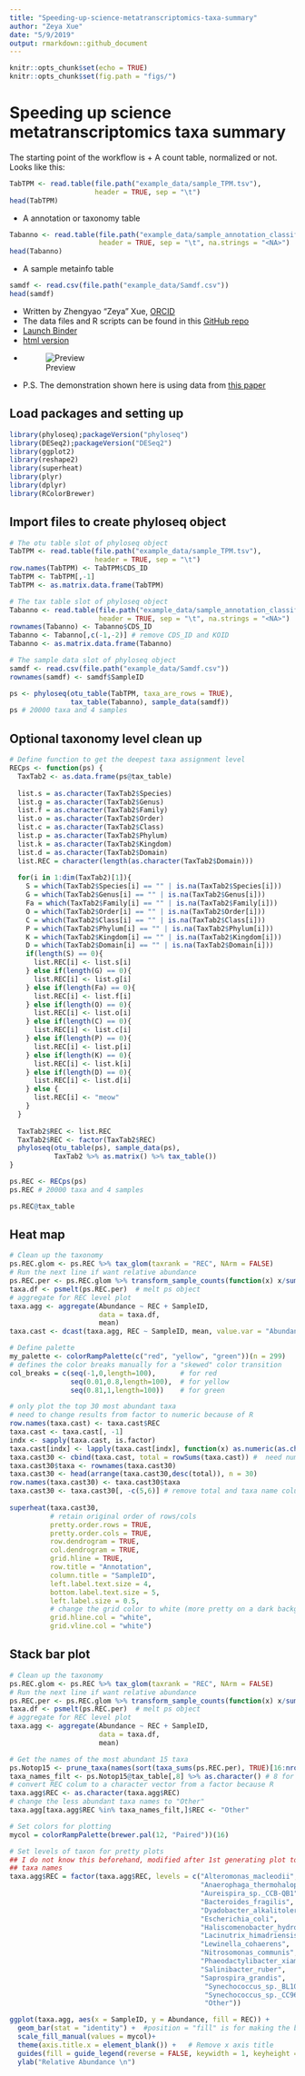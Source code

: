```yaml
---
title: "Speeding-up-science-metatranscriptomics-taxa-summary"
author: "Zeya Xue"
date: "5/9/2019"
output: rmarkdown::github_document
---
```


```r
knitr::opts_chunk$set(echo = TRUE)
knitr::opts_chunk$set(fig.path = "figs/")
```

#  Speeding up science metatranscriptomics taxa summary
The starting point of the workflow is 
  + A count table, normalized or not. Looks like this:
```r
TabTPM <- read.table(file.path("example_data/sample_TPM.tsv"),
                     header = TRUE, sep = "\t")
head(TabTPM)
```
  + A annotation or taxonomy table 
```r
Tabanno <- read.table(file.path("example_data/sample_annotation_classifications.tsv"),
                      header = TRUE, sep = "\t", na.strings = "<NA>")
head(Tabanno)
```
  + A sample metainfo table 
```r
samdf <- read.csv(file.path("example_data/Samdf.csv"))
head(samdf)
```


* Written by Zhengyao "Zeya" Xue, [ORCID](https://orcid.org/0000-0002-4930-8212) 
* The data files and R scripts can be found in this [GitHub repo](https://github.com/zeyaxue/speeding-up-science-binder)
* [Launch Binder](https://mybinder.org/v2/gh/zeyaxue/speeding-up-science-binder/master?urlpath=rstudio)
* [html version](https://github.com/zeyaxue/speeding-up-science-binder/blob/master/taxa-summary.md)
* ![Preview]()
 
* P.S. The demonstration shown here is using data from [this paper](https://aem.asm.org/content/84/1/e02026-17.short)


## Load packages and setting up
```r
library(phyloseq);packageVersion("phyloseq")
library(DESeq2);packageVersion("DESeq2")
library(ggplot2)
library(reshape2)
library(superheat)
library(plyr)
library(dplyr)
library(RColorBrewer)
```

## Import files to create phyloseq object
```r
# The otu table slot of phyloseq object 
TabTPM <- read.table(file.path("example_data/sample_TPM.tsv"),
                     header = TRUE, sep = "\t")
row.names(TabTPM) <- TabTPM$CDS_ID
TabTPM <- TabTPM[,-1]
TabTPM <- as.matrix.data.frame(TabTPM)

# The tax table slot of phyloseq object
Tabanno <- read.table(file.path("example_data/sample_annotation_classifications.tsv"),
                      header = TRUE, sep = "\t", na.strings = "<NA>")
rownames(Tabanno) <- Tabanno$CDS_ID
Tabanno <- Tabanno[,c(-1,-2)] # remove CDS_ID and KOID
Tabanno <- as.matrix.data.frame(Tabanno)

# The sample data slot of phyloseq object
samdf <- read.csv(file.path("example_data/Samdf.csv"))
rownames(samdf) <- samdf$SampleID

ps <- phyloseq(otu_table(TabTPM, taxa_are_rows = TRUE), 
               tax_table(Tabanno), sample_data(samdf))
ps # 20000 taxa and 4 samples
```

## Optional taxonomy level clean up
```r
# Define function to get the deepest taxa assignment level
RECps <- function(ps) {
  TaxTab2 <- as.data.frame(ps@tax_table)
  
  list.s = as.character(TaxTab2$Species)
  list.g = as.character(TaxTab2$Genus)
  list.f = as.character(TaxTab2$Family)
  list.o = as.character(TaxTab2$Order)
  list.c = as.character(TaxTab2$Class)
  list.p = as.character(TaxTab2$Phylum)
  list.k = as.character(TaxTab2$Kingdom)
  list.d = as.character(TaxTab2$Domain)
  list.REC = character(length(as.character(TaxTab2$Domain)))
  
  for(i in 1:dim(TaxTab2)[1]){
    S = which(TaxTab2$Species[i] == "" | is.na(TaxTab2$Species[i]))
    G = which(TaxTab2$Genus[i] == "" | is.na(TaxTab2$Genus[i]))
    Fa = which(TaxTab2$Family[i] == "" | is.na(TaxTab2$Family[i]))
    O = which(TaxTab2$Order[i] == "" | is.na(TaxTab2$Order[i]))
    C = which(TaxTab2$Class[i] == "" | is.na(TaxTab2$Class[i]))
    P = which(TaxTab2$Phylum[i] == "" | is.na(TaxTab2$Phylum[i]))
    K = which(TaxTab2$Kingdom[i] == "" | is.na(TaxTab2$Kingdom[i]))
    D = which(TaxTab2$Domain[i] == "" | is.na(TaxTab2$Domain[i]))
    if(length(S) == 0){
      list.REC[i] <- list.s[i]
    } else if(length(G) == 0){
      list.REC[i] <- list.g[i]
    } else if(length(Fa) == 0){
      list.REC[i] <- list.f[i]
    } else if(length(O) == 0){
      list.REC[i] <- list.o[i]
    } else if(length(C) == 0){
      list.REC[i] <- list.c[i]
    } else if(length(P) == 0){
      list.REC[i] <- list.p[i]
    } else if(length(K) == 0){
      list.REC[i] <- list.k[i]
    } else if(length(D) == 0){
      list.REC[i] <- list.d[i]
    } else {
      list.REC[i] <- "meow"
    }
  }
  
  TaxTab2$REC <- list.REC
  TaxTab2$REC <- factor(TaxTab2$REC)
  phyloseq(otu_table(ps), sample_data(ps),
           TaxTab2 %>% as.matrix() %>% tax_table())
}

ps.REC <- RECps(ps)
ps.REC # 20000 taxa and 4 samples 

ps.REC@tax_table

```


## Heat map 
```r
# Clean up the taxonomy 
ps.REC.glom <- ps.REC %>% tax_glom(taxrank = "REC", NArm = FALSE)
# Run the next line if want relative abundance 
ps.REC.per <- ps.REC.glom %>% transform_sample_counts(function(x) x/sum(x) )  
taxa.df <- psmelt(ps.REC.per)  # melt ps object 
# aggregate for REC level plot
taxa.agg <- aggregate(Abundance ~ REC + SampleID,
                      data = taxa.df,
                      mean)
taxa.cast <- dcast(taxa.agg, REC ~ SampleID, mean, value.var = "Abundance")

# Define palette 
my_palette <- colorRampPalette(c("red", "yellow", "green"))(n = 299)
# defines the color breaks manually for a "skewed" color transition
col_breaks = c(seq(-1,0,length=100),      # for red
               seq(0.01,0.8,length=100),  # for yellow
               seq(0.81,1,length=100))    # for green

# only plot the top 30 most abundant taxa 
# need to change results from factor to numeric because of R
row.names(taxa.cast) <- taxa.cast$REC
taxa.cast <- taxa.cast[, -1]
indx <- sapply(taxa.cast, is.factor)
taxa.cast[indx] <- lapply(taxa.cast[indx], function(x) as.numeric(as.character(x))) 
taxa.cast30 <- cbind(taxa.cast, total = rowSums(taxa.cast)) #  need numeric values
taxa.cast30$taxa <- rownames(taxa.cast30)
taxa.cast30 <- head(arrange(taxa.cast30,desc(total)), n = 30)
row.names(taxa.cast30) <- taxa.cast30$taxa
taxa.cast30 <- taxa.cast30[, -c(5,6)] # remove total and taxa name colums
  
superheat(taxa.cast30,
          # retain original order of rows/cols
          pretty.order.rows = TRUE,
          pretty.order.cols = TRUE,
          row.dendrogram = TRUE,
          col.dendrogram = TRUE,
          grid.hline = TRUE,
          row.title = "Annotation",
          column.title = "SampleID",
          left.label.text.size = 4,
          bottom.label.text.size = 5,
          left.label.size = 0.5,
          # change the grid color to white (more pretty on a dark background)
          grid.hline.col = "white",
          grid.vline.col = "white") 

```


## Stack bar plot 
```r
# Clean up the taxonomy 
ps.REC.glom <- ps.REC %>% tax_glom(taxrank = "REC", NArm = FALSE)
# Run the next line if want relative abundance 
ps.REC.per <- ps.REC.glom %>% transform_sample_counts(function(x) x/sum(x) )  
taxa.df <- psmelt(ps.REC.per)  # melt ps object 
# aggregate for REC level plot
taxa.agg <- aggregate(Abundance ~ REC + SampleID,
                      data = taxa.df,
                      mean)

# Get the names of the most abundant 15 taxa 
ps.Notop15 <- prune_taxa(names(sort(taxa_sums(ps.REC.per), TRUE)[16:nrow(ps.REC.per@tax_table)]), ps.REC.per)
taxa_names_filt <- ps.Notop15@tax_table[,8] %>% as.character() # 8 for REC level 
# convert REC colum to a character vector from a factor because R
taxa.agg$REC <- as.character(taxa.agg$REC)
# change the less abundant taxa names to "Other"
taxa.agg[taxa.agg$REC %in% taxa_names_filt,]$REC <- "Other"

# Set colors for plotting
mycol = colorRampPalette(brewer.pal(12, "Paired"))(16)

# Set levels of taxon for pretty plots 
## I do not know this beforehand, modified after 1st generating plot to know the 
## taxa names
taxa.agg$REC = factor(taxa.agg$REC, levels = c("Alteromonas_macleodii",
                                               "Anaerophaga_thermohalophila",
                                               "Aureispira_sp._CCB-QB1",
                                               "Bacteroides_fragilis",
                                               "Dyadobacter_alkalitolerans",
                                               "Escherichia_coli",
                                               "Haliscomenobacter_hydrossis",
                                               "Lacinutrix_himadriensis",
                                               "Lewinella_cohaerens",
                                               "Nitrosomonas_communis",
                                               "Phaeodactylibacter_xiamenensis",
                                               "Salinibacter_ruber",
                                               "Saprospira_grandis",
                                                "Synechococcus_sp._BL107",
                                                "Synechococcus_sp._CC9605",
                                                "Other"))

ggplot(taxa.agg, aes(x = SampleID, y = Abundance, fill = REC)) + 
  geom_bar(stat = "identity") +  #position = "fill" is for making the bar 100% 
  scale_fill_manual(values = mycol)+
  theme(axis.title.x = element_blank()) +   # Remove x axis title
  guides(fill = guide_legend(reverse = FALSE, keywidth = 1, keyheight = 1)) +
  ylab("Relative Abundance \n")

```


